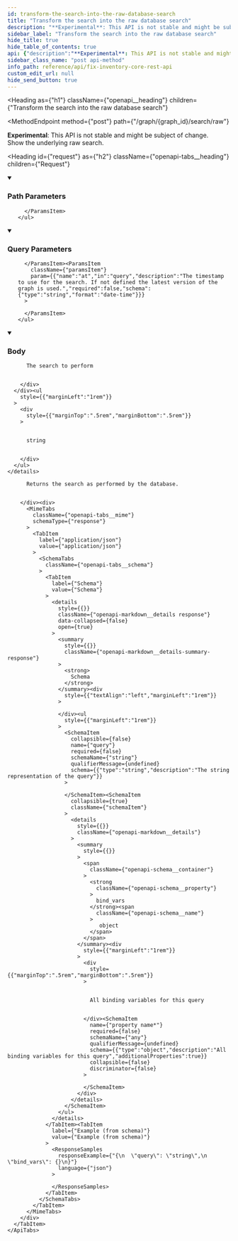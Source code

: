 ```yaml
---
id: transform-the-search-into-the-raw-database-search
title: "Transform the search into the raw database search"
description: "**Experimental**: This API is not stable and might be subject of change.<br/>"
sidebar_label: "Transform the search into the raw database search"
hide_title: true
hide_table_of_contents: true
api: {"description":"**Experimental**: This API is not stable and might be subject of change.<br/>\nShow the underlying raw search.\n","tags":["debug"],"parameters":[{"name":"graph_id","in":"path","example":"fix","description":"The identifier of the graph","required":true,"schema":{"type":"string"}},{"name":"section","in":"query","description":"The name of the section used for all property paths. If not defined root is assumed.","required":false,"schema":{"type":"string","enum":["reported","desired","metadata"]}},{"name":"at","in":"query","description":"The timestamp to use for the search. If not defined the latest version of the graph is used.","required":false,"schema":{"type":"string","format":"date-time"}}],"requestBody":{"description":"The search to perform","content":{"text/plain":{"schema":{"type":"string","example":"is(graph_root) and reported.name==\"root\" -->"}}}},"responses":{"200":{"description":"Returns the search as performed by the database.","content":{"application/json":{"schema":{"type":"object","description":"The raw query as performed by the database","properties":{"query":{"type":"string","description":"The string representation of the query"},"bind_vars":{"type":"object","description":"All binding variables for this query","additionalProperties":true}},"title":"RawQuery"}}}}},"method":"post","path":"/graph/{graph_id}/search/raw","servers":[{"url":"https://{host}:{port}","variables":{"host":{"default":"localhost"},"port":{"default":"8900"}}}],"info":{"title":"Fix Inventory Core REST API","version":"V1"},"postman":{"name":"Transform the search into the raw database search","description":{"content":"**Experimental**: This API is not stable and might be subject of change.<br/>\nShow the underlying raw search.\n","type":"text/plain"},"url":{"path":["graph",":graph_id","search","raw"],"host":["{{baseUrl}}"],"query":[{"disabled":false,"description":{"content":"The name of the section used for all property paths. If not defined root is assumed.","type":"text/plain"},"key":"section","value":""},{"disabled":false,"description":{"content":"The timestamp to use for the search. If not defined the latest version of the graph is used.","type":"text/plain"},"key":"at","value":""}],"variable":[{"disabled":false,"description":{"content":"(Required) The identifier of the graph","type":"text/plain"},"type":"any","value":"","key":"graph_id"}]},"header":[{"key":"Content-Type","value":"text/plain"},{"key":"Accept","value":"application/json"}],"method":"POST","body":{"mode":"raw","raw":""}}}
sidebar_class_name: "post api-method"
info_path: reference/api/fix-inventory-core-rest-api
custom_edit_url: null
hide_send_button: true
---
```



<Heading
  as={"h1"}
  className={"openapi__heading"}
  children={"Transform the search into the raw database search"}
>
</Heading>

<MethodEndpoint
  method={"post"}
  path={"/graph/{graph_id}/search/raw"}
>
  
</MethodEndpoint>

**Experimental**: This API is not stable and might be subject of change.<br/> Show the underlying raw search.

<Heading
  id={"request"}
  as={"h2"}
  className={"openapi-tabs__heading"}
  children={"Request"}
>
</Heading>

<details
  style={{"marginBottom":"1rem"}}
  className={"openapi-markdown__details"}
  data-collapsed={false}
  open={true}
>
  <summary
    style={{}}
  >
    <h3
      className={"openapi-markdown__details-summary-header-params"}
    >
      Path Parameters
    </h3>
  </summary><div>
    <ul>
      <ParamsItem
        className={"paramsItem"}
        param={{"name":"graph_id","in":"path","example":"fix","description":"The identifier of the graph","required":true,"schema":{"type":"string"}}}
      >
        
      </ParamsItem>
    </ul>
  </div>
</details><details
  style={{"marginBottom":"1rem"}}
  className={"openapi-markdown__details"}
  data-collapsed={false}
  open={true}
>
  <summary
    style={{}}
  >
    <h3
      className={"openapi-markdown__details-summary-header-params"}
    >
      Query Parameters
    </h3>
  </summary><div>
    <ul>
      <ParamsItem
        className={"paramsItem"}
        param={{"name":"section","in":"query","description":"The name of the section used for all property paths. If not defined root is assumed.","required":false,"schema":{"type":"string","enum":["reported","desired","metadata"]}}}
      >
        
      </ParamsItem><ParamsItem
        className={"paramsItem"}
        param={{"name":"at","in":"query","description":"The timestamp to use for the search. If not defined the latest version of the graph is used.","required":false,"schema":{"type":"string","format":"date-time"}}}
      >
        
      </ParamsItem>
    </ul>
  </div>
</details><MimeTabs
  className={"openapi-tabs__mime"}
>
  <TabItem
    label={"text/plain"}
    value={"text/plain-schema"}
  >
    <details
      style={{}}
      className={"openapi-markdown__details mime"}
      data-collapsed={false}
      open={true}
    >
      <summary
        style={{}}
        className={"openapi-markdown__details-summary-mime"}
      >
        <h3
          className={"openapi-markdown__details-summary-header-body"}
        >
          Body
        </h3>
      </summary><div
        style={{"textAlign":"left","marginLeft":"1rem"}}
      >
        <div
          style={{"marginTop":"1rem","marginBottom":"1rem"}}
        >
          
          
          The search to perform
          
          
        </div>
      </div><ul
        style={{"marginLeft":"1rem"}}
      >
        <div
          style={{"marginTop":".5rem","marginBottom":".5rem"}}
        >
          
          
          string
          
          
        </div>
      </ul>
    </details>
  </TabItem>
</MimeTabs><div>
  <div>
    <ApiTabs
      label={undefined}
      id={undefined}
    >
      <TabItem
        label={"200"}
        value={"200"}
      >
        <div>
          
          
          Returns the search as performed by the database.
          
          
        </div><div>
          <MimeTabs
            className={"openapi-tabs__mime"}
            schemaType={"response"}
          >
            <TabItem
              label={"application/json"}
              value={"application/json"}
            >
              <SchemaTabs
                className={"openapi-tabs__schema"}
              >
                <TabItem
                  label={"Schema"}
                  value={"Schema"}
                >
                  <details
                    style={{}}
                    className={"openapi-markdown__details response"}
                    data-collapsed={false}
                    open={true}
                  >
                    <summary
                      style={{}}
                      className={"openapi-markdown__details-summary-response"}
                    >
                      <strong>
                        Schema
                      </strong>
                    </summary><div
                      style={{"textAlign":"left","marginLeft":"1rem"}}
                    >
                      
                    </div><ul
                      style={{"marginLeft":"1rem"}}
                    >
                      <SchemaItem
                        collapsible={false}
                        name={"query"}
                        required={false}
                        schemaName={"string"}
                        qualifierMessage={undefined}
                        schema={{"type":"string","description":"The string representation of the query"}}
                      >
                        
                      </SchemaItem><SchemaItem
                        collapsible={true}
                        className={"schemaItem"}
                      >
                        <details
                          style={{}}
                          className={"openapi-markdown__details"}
                        >
                          <summary
                            style={{}}
                          >
                            <span
                              className={"openapi-schema__container"}
                            >
                              <strong
                                className={"openapi-schema__property"}
                              >
                                bind_vars
                              </strong><span
                                className={"openapi-schema__name"}
                              >
                                 object
                              </span>
                            </span>
                          </summary><div
                            style={{"marginLeft":"1rem"}}
                          >
                            <div
                              style={{"marginTop":".5rem","marginBottom":".5rem"}}
                            >
                              
                              
                              All binding variables for this query
                              
                              
                            </div><SchemaItem
                              name={"property name*"}
                              required={false}
                              schemaName={"any"}
                              qualifierMessage={undefined}
                              schema={{"type":"object","description":"All binding variables for this query","additionalProperties":true}}
                              collapsible={false}
                              discriminator={false}
                            >
                              
                            </SchemaItem>
                          </div>
                        </details>
                      </SchemaItem>
                    </ul>
                  </details>
                </TabItem><TabItem
                  label={"Example (from schema)"}
                  value={"Example (from schema)"}
                >
                  <ResponseSamples
                    responseExample={"{\n  \"query\": \"string\",\n  \"bind_vars\": {}\n}"}
                    language={"json"}
                  >
                    
                  </ResponseSamples>
                </TabItem>
              </SchemaTabs>
            </TabItem>
          </MimeTabs>
        </div>
      </TabItem>
    </ApiTabs>
  </div>
</div>
